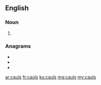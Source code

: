 ==English==

===Noun===
{{head|en|noun plural form}}

# {{plural of|caul|lang=en}}

===Anagrams===
* {{l|en|Claus}}
* {{l|en|Lucas}}
* {{l|en|lusca}}

[[ar:cauls]]
[[fr:cauls]]
[[ku:cauls]]
[[mg:cauls]]
[[my:cauls]]